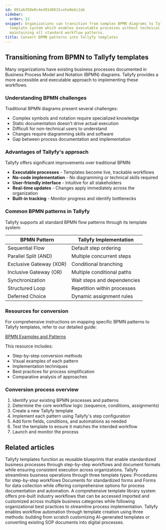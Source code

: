 ```yaml
---
id: 891ab358e0c4e491d8631ce5e0ebc2ab
sidebar:
  order: 12
snippet: Organizations can transition from complex BPMN diagrams to Tallyfy's user-friendly
  template system which enables executable processes without technical expertise while
  maintaining all standard workflow patterns.
title: Convert BPMN patterns into Tallyfy templates
---
```


## Transitioning from BPMN to Tallyfy templates

Many organizations have existing business processes documented in Business Process Model and Notation (BPMN) diagrams. Tallyfy provides a more accessible and executable approach to implementing these workflows.

### Understanding BPMN challenges

Traditional BPMN diagrams present several challenges:
- Complex symbols and notation require specialized knowledge
- Static documentation doesn't drive actual execution
- Difficult for non-technical users to understand
- Changes require diagramming skills and software
- Gap between process documentation and implementation

### Advantages of Tallyfy's approach

Tallyfy offers significant improvements over traditional BPMN:
- **Executable processes** - Templates become live, trackable workflows
- **No-code implementation** - No diagramming or technical skills required
- **User-friendly interface** - Intuitive for all stakeholders
- **Real-time updates** - Changes apply immediately across the organization
- **Built-in tracking** - Monitor progress and identify bottlenecks

### Common BPMN patterns in Tallyfy

Tallyfy supports all standard BPMN flow patterns through its template system:

| BPMN Pattern | Tallyfy Implementation |
|--------------|------------------------|
| Sequential Flow | Default step ordering |
| Parallel Split (AND) | Multiple concurrent steps |
| Exclusive Gateway (XOR) | Conditional branching |
| Inclusive Gateway (OR) | Multiple conditional paths |
| Synchronization | Wait steps and dependencies |
| Structured Loop | Repetition within processes |
| Deferred Choice | Dynamic assignment rules |

### Resources for conversion

For comprehensive instructions on mapping specific BPMN patterns to Tallyfy templates, refer to our detailed guide:

[BPMN Examples and Patterns](https://tallyfy.com/bpmn-examples-and-patterns)

This resource includes:
- Step-by-step conversion methods
- Visual examples of each pattern
- Implementation techniques
- Best practices for process simplification
- Comparative analysis of approaches

### Conversion process overview

1. Identify your existing BPMN processes and patterns
2. Determine the core workflow logic (sequence, conditions, assignments)
3. Create a new Tallyfy template
4. Implement each pattern using Tallyfy's step configuration
5. Add form fields, conditions, and automations as needed
6. Test the template to ensure it matches the intended workflow
7. Launch and monitor the process


## Related articles
<CardGrid>
<LinkTitleCard header="<b>Documenting > Templates</b>" href="/products/pro/documenting/templates/" > Tallyfy templates function as reusable blueprints that enable standardized business processes through step-by-step workflows and document formats while ensuring consistent execution across organizations. </LinkTitleCard>
<LinkTitleCard header="<b>Pro > Essentials</b>" href="/products/pro/documenting/" > Tallyfy streamlines business operations through three template types: Procedures for step-by-step workflows Documents for standardized forms and Forms for data collection while offering comprehensive options for process documentation and automation. </LinkTitleCard>
<LinkTitleCard header="<b>Templates > Sample Templates</b>" href="/products/pro/documenting/templates/how-can-i-access-tallyfys-sample-templates/" > A comprehensive template library system offers pre-built industry workflows that can be accessed imported and customized across multiple business categories while following organizational best practices to streamline process implementation. </LinkTitleCard>
<LinkTitleCard header="<b>Templates > Create a template</b>" href="/products/pro/documenting/templates/create-template/" > Tallyfy enables workflow automation through template creation using three methods: building from scratch customizing AI-generated templates or converting existing SOP documents into digital processes. </LinkTitleCard>
</CardGrid>